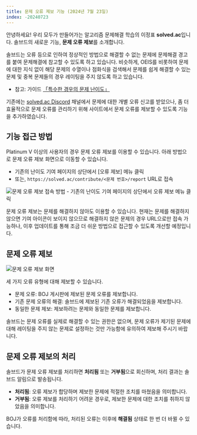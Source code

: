 ```yaml
---
title: 문제 오류 제보 기능 (2024년 7월 23일)
index: -20240723
---
```


안녕하세요! 우리 모두가 만들어가는 알고리즘 문제해결 학습의 이정표 **solved.ac**입니다. 솔브드의 새로운 기능, **문제 오류 제보**를 소개합니다.

솔브드는 오류 등으로 인하여 정상적인 방법으로 해결할 수 없는 문제에 문제해결 경고를 붙여 문제해결에 참고할 수 있도록 하고 있습니다. 비슷하게, OEIS를 비롯하여 문제에 대한 지식 없이 해당 문제의 수열이나 점화식을 검색해서 문제를 쉽게 해결할 수 있는 문제 및 중복 문제들의 경우 레이팅을 주지 않도록 하고 있습니다.

- 참고: 가이드 [「특수한 경우의 문제 난이도」](/ko/problem/level-unusual)

기존에는 [solved.ac Discord](https://solved.ac/community) 채널에서 문제에 대한 개별 오류 신고를 받았으나, 좀 더 효율적으로 문제 오류를 관리하기 위해 사이트에서 문제 오류를 제보할 수 있도록 기능을 추가하였습니다.

## 기능 접근 방법

Platinum V 이상의 사용자의 경우 문제 오류 제보를 이용할 수 있습니다. 아래 방법으로 문제 오류 제보 화면으로 이동할 수 있습니다. 

- 기존의 난이도 기여 페이지의 상단에서 [오류 제보] 메뉴 클릭
- 또는, `https://solved.ac/contribute/<문제 번호>/report` URL로 접속

![문제 오류 제보 접속 방법 - 기존의 난이도 기여 페이지의 상단에서 오류 제보 메뉴 클릭](./240723/access.png)

문제 오류 제보는 문제를 해결하지 않아도 이용할 수 있습니다. 현재는 문제를 해결하지 않으면 기여 아이콘이 보이지 않으므로 해결하지 않은 문제의 경우 URL으로만 접속 가능하나, 이후 업데이트를 통해 조금 더 쉬운 방법으로 접근할 수 있도록 개선할 예정입니다.

## 문제 오류 제보

![문제 오류 제보 화면](./240723/report.png)

세 가지 오류 유형에 대해 제보할 수 있습니다.

- 문제 오류: BOJ 게시판에 제보된 문제 오류를 제보합니다.
- 기존 문제 오류의 해결: 솔브드에 제보된 기존 오류가 해결되었음을 제보합니다.
- 동일한 문제 제보: 제보하려는 문제와 동일한 문제를 제보합니다.

솔브드는 문제 오류를 실제로 해결할 수 있는 권한은 없으며, 문제 오류가 제기된 문제에 대해 레이팅을 주지 않는 문제로 설정하는 것만 가능함에 유의하여 제보해 주시기 바랍니다.

## 문제 오류 제보의 처리

솔브드가 문제 오류 제보를 처리하면 **처리됨** 또는 **거부됨**으로 회신하며, 처리 결과는 솔브드 알림으로 발송됩니다.

- **처리됨**: 오류 제보가 합당하며 제보한 문제에 적절한 조치를 마쳤음을 의미합니다.
- **거부됨**: 오류 제보를 처리하기 어려운 경우로, 제보한 문제에 대한 조치를 취하지 않았음을 의미합니다.

BOJ가 오류를 처리함에 따라, 처리된 오류는 이후에 **해결됨** 상태로 한 번 더 바뀔 수 있습니다.
